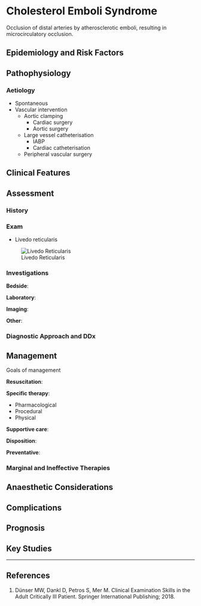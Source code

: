 # Cholesterol Emboli Syndrome

Occlusion of distal arteries by atherosclerotic emboli, resulting in microcirculatory occlusion.

## Epidemiology and Risk Factors

## Pathophysiology

### Aetiology

* Spontaneous
* Vascular intervention
	* Aortic clamping
		* Cardiac surgery
		* Aortic surgery
	* Large vessel catheterisation
		* IABP
		* Cardiac catheterisation
	* Peripheral vascular surgery

## Clinical Features

## Assessment

### History

### Exam

* Livedo reticularis

:::column-margin
![Livedo Reticularis](/resources/livedo_reticularis.jpg)
:::

### Investigations

**Bedside**:

**Laboratory**:

**Imaging**:

**Other**:

### Diagnostic Approach and DDx


## Management

:::priority
Goals of management
:::

**Resuscitation**:

**Specific therapy**:

* Pharmacological
* Procedural
* Physical

**Supportive care**:

**Disposition**:

**Preventative**:


### Marginal and Ineffective Therapies

## Anaesthetic Considerations

## Complications

## Prognosis

## Key Studies


---

## References

1. Dünser MW, Dankl D, Petros S, Mer M. Clinical Examination Skills in the Adult Critically Ill Patient. Springer International Publishing; 2018.

